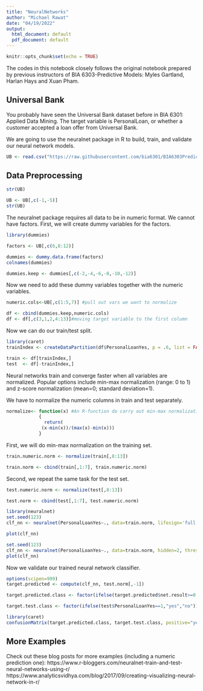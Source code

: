 ```yaml
---
title: "NeuralNetworks"
author: "Michael Rawat"
date: "04/19/2022"
output:
  html_document: default
  pdf_document: default
---
```


```r
knitr::opts_chunk$set(echo = TRUE)
```

The codes in this notebook closely follows the original notebook prepared by previous instructors of BIA 6303-Predictive Models: Myles Gartland, Harlan Hays and Xuan Pham. 

## Universal Bank  

You probably have seen the Universal Bank dataset before in BIA 6301: Applied Data Mining. The target variable is PersonalLoan, or whether a customer accepted a loan offer from Universal Bank.

We are going to use the neuralnet package in R to build, train, and validate our neural network models.

```r
UB <- read.csv("https://raw.githubusercontent.com/bia6301/BIA6303PredictiveModels/master/Module5/data/UniversalBank.csv")
```

## Data Preprocessing

```r
str(UB)
```

```r
UB <- UB[,c(-1,-5)]
str(UB)
```


The neuralnet package requires all data to be in numeric format. We cannot have factors. First, we will create dummy variables for the factors.
```r
library(dummies)

factors <- UB[,c(6,8:12)]

dummies <- dummy.data.frame(factors)
colnames(dummies)

dummies.keep <- dummies[,c(-2,-4,-6,-8,-10,-12)]
```

Now we need to add these dummy variables together with the numeric variables. 
```r
numeric.cols<-UB[,c(1:5,7)] #pull out vars we want to normalize
```

```r
df <- cbind(dummies.keep,numeric.cols)
df <- df[,c(3,1,2,4:13)]#moving target variable to the first column
```

Now we can do our train/test split.  

```r
library(caret)
trainIndex <- createDataPartition(df$PersonalLoanYes, p = .6, list = FALSE, times = 1)

train <- df[trainIndex,]
test  <- df[-trainIndex,]
```
Neural networks train and converge faster when all variables are normalized. Popular options include min-max normalization (range: 0 to 1) and z-score normalization (mean=0; standard deviation=1).

We have to normalize the numeric columns in train and test separately.


```r
normalize<- function(x) #An R-function do carry out min-max normalization
            {
              return(
             (x-min(x))/(max(x)-min(x)))
            }
```

First, we will do min-max normalization on the training set.
```r
train.numeric.norm <- normalize(train[,8:13])

train.norm <- cbind(train[,1:7], train.numeric.norm)
```

Second, we repeat the same task for the test set.
```r
test.numeric.norm <- normalize(test[,8:13])

test.norm <- cbind(test[,1:7], test.numeric.norm)
```

```r
library(neuralnet)
set.seed(123)
clf_nn <- neuralnet(PersonalLoanYes~., data=train.norm, lifesign='full')#be sure to look at the default setting

plot(clf_nn)
```

```r
set.seed(123)
clf_nn <- neuralnet(PersonalLoanYes~., data=train.norm, hidden=2, threshold = 0.03, lifesign='full')#be sure to look at the default setting
plot(clf_nn)
```

Now we validate our trained neural network classifier.

```r
options(scipen=999)
target.predicted <- compute(clf_nn, test.norm[,-1])

target.predicted.class <- factor(ifelse(target.predicted$net.result>=0.5,"yes","no"))

target.test.class <- factor(ifelse(test$PersonalLoanYes==1,"yes","no"))
```


```r
library(caret)
confusionMatrix(target.predicted.class, target.test.class, positive="yes")
```
## More Examples

Check out these blog posts for more examples (including a numeric prediction one): https://www.r-bloggers.com/neuralnet-train-and-test-neural-networks-using-r/ 
https://www.analyticsvidhya.com/blog/2017/09/creating-visualizing-neural-network-in-r/ 